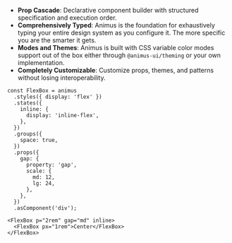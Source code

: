 - **Prop Cascade**: Declarative component builder with structured specification and execution order.
- **Comprehensively Typed**: Animus is the foundation for exhaustively typing your entire design system
  as you configure it. The more specific you are the smarter it gets.
- **Modes and Themes**: Animus is built with CSS variable color modes support out of the box either through `@animus-ui/theming` or your own implementation.
- **Completely Customizable**: Customize props, themes, and patterns without losing interoperability.

```tsx
const FlexBox = animus
  .styles({ display: 'flex' })
  .states({
    inline: {
      display: 'inline-flex',
    },
  })
  .groups({
    space: true,
  })
  .props({
    gap: {
      property: 'gap',
      scale: {
        md: 12,
        lg: 24,
      },
    },
  })
  .asComponent('div');
```

```tsx
<FlexBox p="2rem" gap="md" inline>
  <FlexBox px="1rem">Center</FlexBox>
</FlexBox>
```
